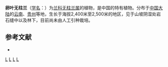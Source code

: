 {{Speciesbox 
| genus = Amitostigma
| species = hemipilioides
| authority = (Finet) [[唐进|T. Tang]] et [[汪发缵|F. T. Wang]]
}}

'''卵叶无柱兰'''（[[学名|学名]]：{{lang|la|''Amitostigma hemipilioides''}}）为[[兰科|兰科]][[无柱兰属|无柱兰属]]的植物，是中国的特有植物。分布于[[中国大陆|中国大陆]]的[[云南|云南]]、[[贵州|贵州]]等地，生长于海拔2,400米至2,500米的地区，见于山坡阴湿处岩石缝中以及林下，目前尚未由人工引种栽培。

== 参考文献 ==
<div class="references-small">
* {{cite web| url =http://www.bioinfo.cn/db05/KmzwSpecies.php?action=view&id=14264| title =卵叶无柱兰| work =《中国高等植物数据库全库》| publisher =中国科学院微生物研究所| author =昆明植物研究所| accessdate =2009-02-24| deadurl =yes| archiveurl =https://web.archive.org/web/20160305002229/http://www.bioinfo.cn/db05/KmzwSpecies.php?action=view&id=14264| archivedate =2016-03-05}}
</div>
{{Taxonbar|from=Q5476499}}

[[Category:无柱兰属|L]]
[[Category:中国特有兰花|L]]
[[Category:云南植物|L]]
[[Category:贵州植物|L]]